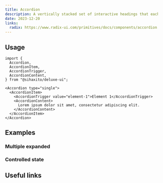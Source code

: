 ---
title: Accordion
description: A vertically stacked set of interactive headings that each reveal a section of content.
date: 2023-12-20
links:
  radix: https://www.radix-ui.com/primitives/docs/components/accordion
---

<ComponentPreview name="accordion/basic" />

## Usage

```tsx
import {
  Accordion,
  AccordionItem,
  AccordionTrigger,
  AccordionContent,
} from "@sihaxito/deluxe-ui";
```

```tsx showLineNumbers
<Accordion type="single">
  <AccordionItem>
    <AccordionTrigger value="element-1">Element 1</AccordionTrigger>
    <AccordionContent>
      Lorem ipsum dolor sit amet, consectetur adipiscing elit.
    </AccordionContent>
  </AccordionItem>
</Accordion>
```

## Examples

### Multiple expanded

<ComponentPreview name="accordion/multiple" />

### Controlled state

<ComponentPreview name="accordion/controlled" />

## Useful links
